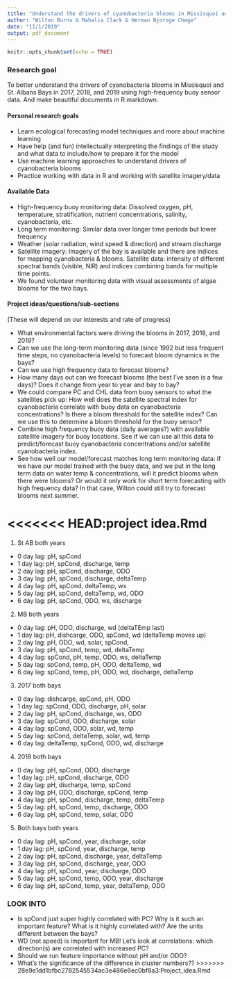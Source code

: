 ```yaml
---
title: "Understand the drivers of cyanobacteria blooms in Missisquoi and St. Albans Bays in 2017, 2018, and 2019 using high-frequency buoy sensor data"
author: "Wilton Burns & Mahalia Clark & Herman Njoroge Chege"
date: "11/1/2019"
output: pdf_document
---
```


```r
knitr::opts_chunk$set(echo = TRUE)
```


### Research goal 

To better understand the drivers of cyanobacteria blooms in Missisquoi and St. Albans Bays in 2017, 2018, and 2019 using high-frequency buoy sensor data. And make beautiful documents in R markdown.

#### Personal research goals

-	Learn ecological forecasting model techniques and more about machine learning
-	Have help (and fun) intellectually interpreting the findings of the study and what data to include/how to prepare it for the model 
-	Use machine learning approaches to understand drivers of cyanobacteria blooms 
- Practice working with data in R and working with satellite imagery/data

#### Available Data

- High-frequency buoy monitoring data:
 Dissolved oxygen, pH, temperature, stratification, nutrient concentrations, salinity, cyanobacteria, etc.
- Long term monitoring:
Similar data over longer time periods but lower frequency
- Weather (solar radiation, wind speed & direction) and stream discharge
- Satellite imagery:
	Imagery of the bay is available and there are indices for mapping cyanobacteria & blooms. Satellite data: intensity of different spectral bands (visible, NIR) and indices combining bands for multiple time points.
- We found volunteer monitoring data with visual assessments of algae blooms for the two bays.

#### Project ideas/questions/sub-sections

(These will depend on our interests and rate of progress)

-	What environmental factors were driving the blooms in 2017, 2018, and 2019? 
-	Can we use the long-term monitoring data (since 1992 but less frequent time steps, no cyanobacteria levels) to forecast bloom dynamics in the bays? 
- Can we use high frequency data to forecast blooms?
-	How many days out can we forecast blooms (the best I’ve seen is a few days)? Does it change from year to year and bay to bay? 
-	We could compare PC and CHL data from buoy sensors to what the satellites pick up:
How well does the satellite spectral index for cyanobacteria correlate with buoy data on cyanobacteria concentrations? Is there a bloom threshold for the satellite index? Can we use this to determine a bloom threshold for the buoy sensor?
-	Combine high frequency buoy data (daily averages?) with available satellite imagery  for buoy locations. See if we can use all this data to predict/forecast buoy cyanobacteria concentrations and/or satellite cyanobacteria index.
-	See how well our model/forecast matches long term monitoring data: if we have our model trained with the buoy data, and we put in the long term data on water temp & concentrations, will it predict blooms when there were blooms? Or would it only work for short term forecasting with high frequency data? In that case, Wilton could still try to forecast blooms next summer.


<<<<<<< HEAD:project idea.Rmd
=======
1) St AB both years 

- 0 day lag: pH, spCond
- 1 day lag: pH, spCond, discharge, temp 
- 2 day lag: pH, spCond, discharge, ODO
- 3 day lag: pH, spCond, discharge, deltaTemp
- 4 day lag: pH, spCond, deltaTemp, ws
- 5 day lag: pH, spCond, deltaTemp, wd, ODO 
- 6 day lag: pH, spCond, ODO, ws, discharge


2) MB both years 

- 0 day lag: pH, ODO, discharge, wd (deltaTEmp last)
- 1 day lag: pH, dishcarge, ODO, spCond, wd (deltaTemp moves up)
- 2 day lag: pH, ODO, wd, solar, spCond, 
- 3 day lag: pH, spCond, temp, wd, deltaTemp
- 4 day lag: spCond, pH, temp, ODO, ws, deltaTemp
- 5 day lag: spCond, temp, pH, ODO, deltaTemp, wd
- 6 day lag: spCond, temp, pH, ODO, wd, discharge, deltaTemp


3) 2017 both bays 

- 0 day lag: dishcarge, spCond, pH, ODO 
- 1 day lag: spCond, ODO, discharge, pH, solar 
- 2 day lag: pH, spCond, discharge, ws, ODO
- 3 day lag: spCond, ODO, discharge, solar
- 4 day lag: spCond, ODO, solar, wd, temp 
- 5 day lag: spCond, deltaTemp, solar, wd, temp 
- 6 day lag: deltaTemp, spCond, ODO, wd, discharge

4) 2018 both bays 

- 0 day lag: pH, spCond, ODO, discharge 
- 1 day lag: pH, spCond, discharge, ODO 
- 2 day lag: pH, discharge, temp, spCond
- 3 day lag: pH, ODO, discharge, spCond, temp 
- 4 day lag: pH, spCond, discharge, temp, deltaTemp 
- 5 day lag: pH, spCond, temp, discharge, ODO
- 6 day lag: pH, spCond, temp, solar, ODO 

5) Both bays both years 

- 0 day lag: pH, spCond, year, discharge, solar
- 1 day lag: pH, spCond, year, discharge, temp
- 2 day lag: pH, spCond, discharge, year, deltaTemp
- 3 day lag: pH, spCond, discharge, year, ODO 
- 4 day lag: pH, spCond, year, discharge, ODO 
- 5 day lag: pH, spCond, temp, ODO, year, discharge 
- 6 day lag: pH, spCond, temp, year, deltaTemp, ODO 

### LOOK INTO 
- Is spCond just super highly correlated with PC? Why is it such an important feature? What is it highly correlated with? Are the units different between the bays?
- WD (not speed) is important for MB! Let's look at correlations: which direction(s) are correlated with increased PC?
- Should we run feature importance without pH and/or ODO? 
- What's the significance of the difference in cluster numbers?? 
>>>>>>> 28e9e1dd1bfbc2782545534ac3e486e6ec0bf8a3:Project_idea.Rmd
